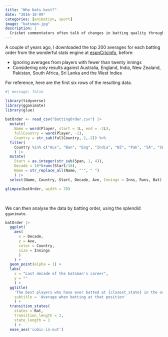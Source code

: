 ```yaml
---
title: "Who bats best?"
date: "2016-10-09"
categories: [animation, sport]
image: "batsman.jpg"
description: |
  Cricket commentators often talk of changes in batting quality through the ages. Or they say that batting order matters to averages (or vice-versa). But is there anything in these questions?
---
```


A couple of years ago, I downloaded the top 200 averages for each batting order from the wonderful stats engine at [espnCricinfo](http://stats.espncricinfo.com/ci/engine/stats/index.html), before: 

  * Ignoring averages from players with fewer than twenty innings
  * Considering only results against Australia, England, India, New Zealand, Pakistan, South Africa, Sri Lanka and the West Indies

For reference, here are the first six rows of the resulting data.

```r
#| message: false

library(tidyverse)
library(gganimate)
library(glue)
  
batOrder <- read_csv("BattingOrder.csv") |>  
  mutate(
    Name = word(Player, start = 1L, end = -2L),
    fullCountry = word(Player, -1),
    Country = str_sub(fullCountry, 2,-2)) %>% 
  filter(
    Country %in% c("Aus", "Ban", "Eng", "India", "NZ", "Pak", "SA", "SL", "WI")
    ) |> 
  mutate(
    Start = as.integer(str_sub(Span, 1, 4)),
    Decade = 10*trunc(Start/10),
    Name = str_replace_all(Name, "'", " ") 
    ) |> 
  select(Name, Country, Start, Decade, Ave, Innings = Inns, Runs, Bat)

glimpse(batOrder, width = 70)
```

</br>

We can then analyse the data by batting order, using the splendid `gganimate`.

```r
batOrder |> 
  ggplot(
    aes(
      x = Decade,
      y = Ave,
      color = Country, 
      size = Innings
      )
    ) +
  geom_point(alpha = 1) +
  labs(
    x = "Last decade of the batsman's career",
    y = ""
    ) +
  ggtitle(
    'The best players who have ever batted at {closest_state} in the order',
    subtitle = 'Average when batting at that position'
    ) + 
  transition_states(
    states = Bat,
    transition_length = 2,
    state_length = 1
    ) + 
  ease_aes('cubic-in-out') 
```



